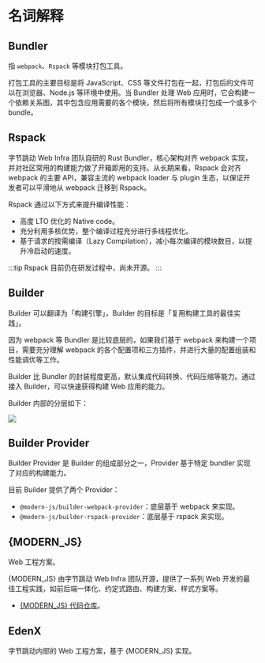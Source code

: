 # 名词解释

## Bundler

指 `webpack`、`Rspack` 等模块打包工具。

打包工具的主要目标是将 JavaScript、CSS 等文件打包在一起，打包后的文件可以在浏览器、Node.js 等环境中使用。当 Bundler 处理 Web 应用时，它会构建一个依赖关系图，其中包含应用需要的各个模块，然后将所有模块打包成一个或多个 bundle。

## Rspack

字节跳动 Web Infra 团队自研的 Rust Bundler，核心架构对齐 webpack 实现，并对社区常用的构建能力做了开箱即用的支持。从长期来看，Rspack 会对齐 webpack 的主要 API，兼容主流的 webpack loader 与 plugin 生态，以保证开发者可以平滑地从 webpack 迁移到 Rspack。

Rspack 通过以下方式来提升编译性能：

- 高度 LTO 优化的 Native code。
- 充分利用多核优势，整个编译过程充分进行多线程优化。
- 基于请求的按需编译（Lazy Compilation），减小每次编译的模块数目，以提升冷启动的速度。

:::tip
Rspack 目前仍在研发过程中，尚未开源。
:::

## Builder

Builder 可以翻译为「构建引擎」，Builder 的目标是「复用构建工具的最佳实践」。

因为 webpack 等 Bundler 是比较底层的，如果我们基于 webpack 来构建一个项目，需要充分理解 webpack 的各个配置项和三方插件，并进行大量的配置组装和性能调优等工作。

Builder 比 Bundler 的封装程度更高，默认集成代码转换、代码压缩等能力。通过接入 Builder，可以快速获得构建 Web 应用的能力。

Builder 内部的分层如下：

![](https://lf3-static.bytednsdoc.com/obj/eden-cn/zq-uylkvT/ljhwZthlaukjlkulzlp/builder-struct-10092.png)

## Builder Provider

Builder Provider 是 Builder 的组成部分之一，Provider 基于特定 bundler 实现了对应的构建能力。

目前 Builder 提供了两个 Provider：

- `@modern-js/builder-webpack-provider`：底层基于 webpack 来实现。
- `@modern-js/builder-rspack-provider`：底层基于 rspack 来实现。

## {MODERN_JS}

Web 工程方案。

{MODERN_JS} 由字节跳动 Web Infra 团队开源，提供了一系列 Web 开发的最佳工程实践，如前后端一体化、约定式路由、构建方案、样式方案等。

- [{MODERN_JS} 代码仓库](https://github.com/modern-js-dev/modern.js)。

## EdenX

字节跳动内部的 Web 工程方案，基于 {MODERN_JS} 实现。
